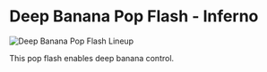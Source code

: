 # Deep Banana Pop Flash - Inferno

![Deep Banana Pop Flash Lineup](https://via.placeholder.com/600x400/FFB800/000000?text=Deep+Banana+Pop+Flash)

This pop flash enables deep banana control.